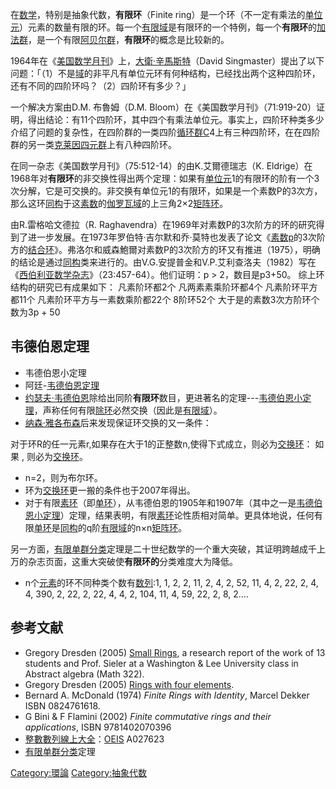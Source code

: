 {{expert-subject|time=2012-03-28T18:01:44+00:00}}
在[[数学|数学]]，特别是抽象代数，'''有限环'''（Finite ring）是一个环（不一定有乘法的[[单位元|单位元]]）元素的数量有限的环。每一个[[有限域|有限域]]是有限环的一个特例，每一个'''有限环'''的[[加法群|加法群]]，是一个有限[[阿贝尔群|阿贝尔群]]，'''有限环'''的概念是比较新的。

1964年在《[[美国数学月刊|美国数学月刊]]》上，[[大衛·辛馬斯特|大衛·辛馬斯特]]（David Singmaster）提出了以下问题：「（1）不是[[体_(数学)|域]]的非平凡有单位元环有何种结构，已经找出两个这种四阶环，还有不同的四阶环吗？（2）四阶环有多少？」

一个解决方案由D.M. 布魯姆（D.M. Bloom）在《美国数学月刊》（71:919-20）证明，得出结论：有11个四阶环，其中四个有乘法单位元。事实上，四阶环种类多少介绍了问题的复杂性，在四阶群的一类四阶[[循环群|循环群]]C4上有三种四阶环，在在四阶群的另一类[[克莱因四元群|克莱因四元群]]上有八种四阶环。

在同一杂志《美国数学月刊》（75:512-14）的由K.艾爾德瑞志（K. Eldrige）在1968年对'''有限环'''的非交换性得出两个定理：如果有[[单位元|单位元]]1的有限环的阶有一个3次分解，它是可交换的。非交换有单位元1的有限环，如果是一个素数P的3次方，那么这环[[同构|同构]]于这[[素数|素数]]的[[伽罗瓦域|伽罗瓦域]]的上三角2×2[[矩阵环|矩阵环]]。

由R.雷格哈文德拉（R. Raghavendra）在1969年对素数P的3次阶方的环的研究得到了进一步发展。在1973年罗伯特·吉尔默和乔·莫特也发表了论文《[[素数|素数]]p的3次阶方的[[结合环|结合环]]》。弗洛尔和威森鮑爾对素数P的3次阶方的环又有推进（1975），明确的结论是通过[[同构|同构]]类来进行的。由V.G.安提普金和V.P.艾利查洛夫（1982）写在《[[西伯利亚数学杂志|西伯利亚数学杂志]]》（23:457-64）。他们证明：p > 2，数目是p3+50。
综上环结构的研究已有成果如下：
凡素阶环都2个
凡两素素乘阶环都4个
凡素阶环平方都11个
凡素阶环平方与一素数乘阶都22个
8阶环52个
大于是的素数3次方阶环个数为3p + 50

==韦德伯恩定理==
*韦德伯恩小定理
*阿廷-[[韦德伯恩定理|韦德伯恩定理]]
*[[约瑟夫·韦德伯恩|约瑟夫·韦德伯恩]]除给出同阶'''有限环'''数目，更进著名的定理---[[韦德伯恩小定理|韦德伯恩小定理]]，声称任何有限[[除环|除环]]必然交换（因此是[[有限域|有限域]]）。 
*[[纳森·雅各布森|纳森·雅各布森]]后来发现保证环交换的又一条件：
对于环R的任一元素r,如果存在大于1的正整数n,使得下式成立，则必为[[交换环|交换环]]：
{{nowrap|n > 1}} 如果 {{nowrap|1=r<sup>n</sup> = r}}, 则必为[[交换环|交换环]]。
*n=2，则为布尔环。
*环为[[交换环|交换环]]更一搬的条件也于2007年得出。
*对于有限[[素环|素环]]（即[[单环|单环]]），从韦德伯恩的1905年和1907年（其中之一是[[韦德伯恩小定理|韦德伯恩小定理]]）定理，结果表明，有限[[素环|素环]]论性质相对简单。更具体地说，任何有限[[单环|单环]]是[[同构|同构]]的q阶[[有限域|有限域]]的n×n[[矩阵环|矩阵环]]。
另一方面，[[有限单群分类|有限单群分类]]定理是二十世纪数学的一个重大突破，其证明跨越成千上万的杂志页面，这重大突破使'''有限环的'''分类难度大为降低。
*n个[[元素|元素]]的环不同种类个数有[[数列|数列]]:1, 1, 2, 2, 11, 2, 4, 2, 52, 11, 4, 2, 22, 2, 4, 4, 390, 2, 22, 2, 22, 4, 4, 2, 104, 11, 4, 59, 22, 2, 8, 2....

==参考文献==
{{refbegin|2}}
* Gregory Dresden (2005) [https://web.archive.org/web/20100717021842/http://home.wlu.edu/~dresdeng/smallrings/ Small Rings], a research report of the work of 13 students and Prof. Sieler at a Washington & Lee University class in Abstract algebra (Math 322).
* Gregory Dresden (2005) [https://web.archive.org/web/20100802050414/http://home.wlu.edu/~dresdeng/smallrings/handnotes.html Rings with four elements].
* Bernard A. McDonald (1974) ''Finite Rings with Identity'', Marcel Dekker ISBN 0824761618.
* G Bini & F Flamini (2002) ''Finite commutative rings and their applications'', ISBN 9781402070396
*[[整數數列線上大全|整數數列線上大全]]：[[OEIS|OEIS]] A027623
*[[有限单群分类|有限单群分类]]定理
{{refend}}

[[Category:環論|Category:環論]]
[[Category:抽象代数|Category:抽象代数]]